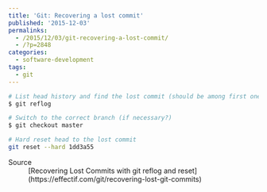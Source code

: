 ```yaml
---
title: 'Git: Recovering a lost commit'
published: '2015-12-03'
permalinks:
  - /2015/12/03/git-recovering-a-lost-commit/
  - /?p=2848
categories:
  - software-development
tags:
  - git
---
```


```bash
# List head history and find the lost commit (should be among first ones)
$ git reflog

# Switch to the correct branch (if necessary?)
$ git checkout master

# Hard reset head to the lost commit
git reset --hard 1dd3a55
```

<Note>
  <dl>
    <dt>Source</dt>
    <dd>
      [Recovering Lost Commits with git reflog and
      reset](https://effectif.com/git/recovering-lost-git-commits)
    </dd>
  </dl>
</Note>

